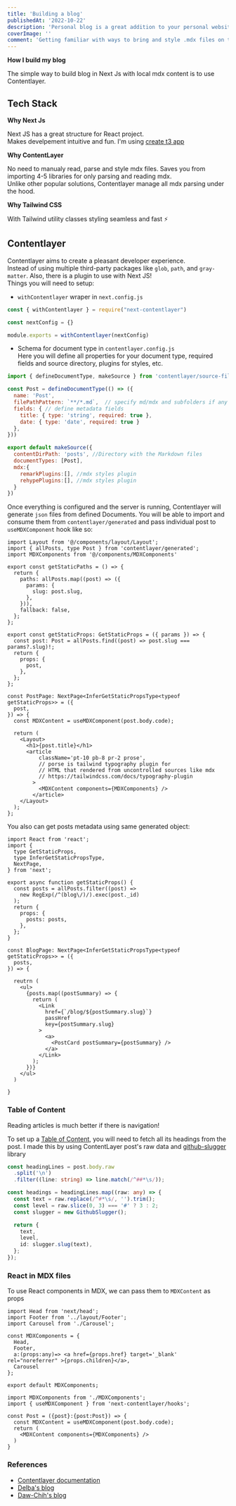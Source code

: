 ```yaml
---
title: 'Building a blog'
publishedAt: '2022-10-22'
description: 'Personal blog is a great addition to your personal website. There are more good reasons to have one than you might think, especially for someone like developers. Personal website with blog using Next JS and Contentlayer SDK.'
coverImage: ''
comment: 'Getting familiar with ways to bring and style .mdx files on the web. Also, for me, writing helps structure your thoughts and question your intentions, as well as share what you are doing.'
---
```


**How I build my blog**

The simple way to build blog in Next Js with local mdx content is to use Contentlayer.

## Tech Stack

<blockquote className="with-icons">
  <div className="not-prose mt-2 text-4xl">
    <TechIcons techs={['nextjs', 'tailwindcss', 'contentlayer']} />
  </div>
</blockquote>

**Why Next Js**

Next JS has a great structure for React project.\
Makes develpement intuitive and fun.
I'm using [create t3 app](https://init.tips/)

**Why ContentLayer**

No need to manualy read, parse and style mdx files.
Saves you from importing 4-5 libraries for only parsing and reading mdx.\
Unlike other popular solutions, Contentlayer manage all mdx parsing under the hood.

**Why Tailwind CSS**

With Tailwind utility classes styling seamless and fast ⚡

## Contentlayer

Contentlayer aims to create a pleasant developer experience.\
Instead of using multiple third-party packages like `glob`, `path`, and `gray-matter`.
Also, there is a plugin to use with Next JS!\
Things you will need to setup:

- `withContentlayer` wraper in `next.config.js`

```javascript:next.config.js showLineNumbers
const { withContentlayer } = require("next-contentlayer")

const nextConfig = {}

module.exports = withContentlayer(nextConfig)
```

- Schema for document type in `contentlayer.config.js`\
  Here you will define all properties for your document type, required fields and source directory, plugins for styles, etc.

```javascript:contentlayer.config.js showLineNumbers
import { defineDocumentType, makeSource } from 'contentlayer/source-files'

const Post = defineDocumentType(() => ({
  name: 'Post',
  filePathPattern: `**/*.md`,  // specify md/mdx and subfolders if any
  fields: { // define metadata fields
    title: { type: 'string', required: true },
    date: { type: 'date', required: true }
  },
}))

export default makeSource({
  contentDirPath: 'posts', //Directory with the Markdown files
  documentTypes: [Post],
  mdx:{
    remarkPlugins:[], //mdx styles plugin
    rehypePlugins:[], //mdx styles plugin
  }
})
```

Once everything is configured and the server is running, Contentlayer will generate `json` files
from defined Documents.
You will be able to import and consume them from `contentlayer/generated`
and pass individual post to `useMDXComponent` hook like so:

```typescript:[slug].tsx showLineNumbers
import Layout from '@/components/layout/Layout';
import { allPosts, type Post } from 'contentlayer/generated';
import MDXComponents from '@/components/MDXComponents'

export const getStaticPaths = () => {
  return {
    paths: allPosts.map((post) => ({
      params: {
        slug: post.slug,
      },
    })),
    fallback: false,
  };
};

export const getStaticProps: GetStaticProps = ({ params }) => {
  const post: Post = allPosts.find((post) => post.slug === params?.slug)!;
  return {
    props: {
      post,
    },
  };
};

const PostPage: NextPage<InferGetStaticPropsType<typeof getStaticProps>> = ({
  post,
}) => {
  const MDXContent = useMDXComponent(post.body.code);

  return (
    <Layout>
      <h1>{post.title}</h1>
      <article
          className='pt-10 pb-8 pr-2 prose',
          // porse is tailwind typography plugin for
          // HTML that rendered from uncontrolled sources like mdx
          // https://tailwindcss.com/docs/typography-plugin
        >
          <MDXContent components={MDXComponents} />
        </article>
    </Layout>
  );
};
```

You also can get posts metadata using same generated object:

```typescript:Blog.tsx showLineNumbers
import React from 'react';
import {
  type GetStaticProps,
  type InferGetStaticPropsType,
  NextPage,
} from 'next';

export async function getStaticProps() {
  const posts = allPosts.filter((post) =>
    new RegExp(/^(blog\/)/).exec(post._id)
  );
  return {
    props: {
      posts: posts,
    },
  };
}

const BlogPage: NextPage<InferGetStaticPropsType<typeof getStaticProps>> = ({
  posts,
}) => {

  reutrn (
    <ul>
      {posts.map((postSummary) => {
        return (
          <Link
            href={`/blog/${postSummary.slug}`}
            passHref
            key={postSummary.slug}
          >
            <a>
              <PostCard postSummary={postSummary} />
            </a>
          </Link>
        );
      })}
    </ul>
  )

}
```

### Table of Content

Reading articles is much better if there is navigation!

To set up a [Table of Content](https://github.com/useinov12/ruslanuseinov.com/blob/main/src/components/content/PostLayout.tsx),
you will need to fetch all its headings from the post.
I made this by using ContentLayer post's raw data and
[github-slugger](https://www.npmjs.com/package/github-slugger) library

```typescript showLineNumbers
const headingLines = post.body.raw
  .split('\n')
  .filter((line: string) => line.match(/^##*\s/));

const headings = headingLines.map((raw: any) => {
  const text = raw.replace(/^#*\s/, '').trim();
  const level = raw.slice(0, 3) === '#' ? 3 : 2;
  const slugger = new GithubSlugger();

  return {
    text,
    level,
    id: slugger.slug(text),
  };
});
```

### React in MDX files

To use React components in MDX, we can pass them to `MDXContent` as props

```typescript:MDXComponents.tsx showLineNumbers
import Head from 'next/head';
import Footer from '../layout/Footer';
import Carousel from './Carousel';

const MDXComponents = {
  Head,
  Footer,
  a:(props:any)=> <a href={props.href} target='_blank' rel="noreferrer" >{props.children}</a>,
  Carousel
};

export default MDXComponents;
```

```javascript:Post.tsx showLineNumbers
import MDXComponents from './MDXComponents';
import { useMDXComponent } from 'next-contentlayer/hooks';

const Post = ({post}:{post:Post}) => {
  const MDXContent = useMDXComponent(post.body.code);
  return (
    <MDXContent components={MDXComponents} />
  )
}
```

### References

- [Contentlayer documentation](https://www.contentlayer.dev/)
- [Delba's blog](https://delba.dev/blog/next-blog-structured-mdx-content-with-contentlayer)
- [Daw-Chih's blog](https://dawchihliou.github.io/articles/build-better-nextjs-static-sites-with-mdx-and-contentlayer)
